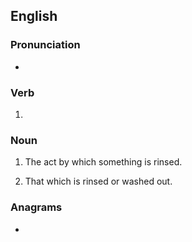 ==English==

===Pronunciation===
* {{IPA|/ˈɹɪnsɪŋ/|lang=en}}

===Verb===
{{head|en|present participle}}

# {{present participle of|rinse|lang=en|nocat=1}}

===Noun===
{{en-noun}}

# The act by which something is rinsed.
#: {{ux|en|The cloth will need frequent '''rinsings''' as you wash the car.}}
# {{lb|en|usually plural}} That which is rinsed or washed out.
#: {{ux|en|the '''rinsings''' of a wine-glass}}

===Anagrams===
* {{anagrams|en|a=giinnrs|nigrins|ring-ins|rings in}}
